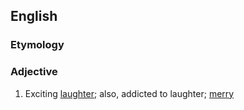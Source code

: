 ==English==

===Etymology===
{{suffix|laugh|some|lang=en}}

===Adjective===
{{en-adj}}

# {{context|rare|lang=en}} Exciting [[laughter]]; also, addicted to laughter; [[merry]]